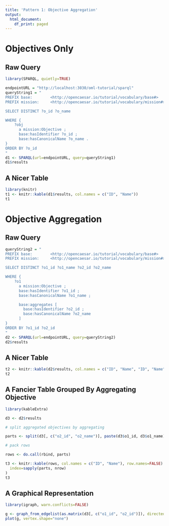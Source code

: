 ```yaml
---
title: 'Pattern 1: Objective Aggregation'
output:
  html_document:
    df_print: paged
---
```


# Objectives Only

## Raw Query

```r
library(SPARQL, quietly=TRUE)

endpointURL = "http://localhost:3030/oml-tutorial/sparql"
queryString1 = "
PREFIX base:        <http://opencaesar.io/tutorial/vocabulary/base#>
PREFIX mission:     <http://opencaesar.io/tutorial/vocabulary/mission#>

SELECT DISTINCT ?o_id ?o_name

WHERE {
	?obj 
      a mission:Objective ;
      base:hasIdentifier ?o_id ;
      base:hasCanonicalName ?o_name .
}
ORDER BY ?o_id
"
d1 <- SPARQL(url=endpointURL, query=queryString1)
d1$results
```

## A Nicer Table

```r
library(knitr)
t1 <- knitr::kable(d1$results, col.names = c("ID", "Name"))
t1
```



# Objective Aggregation

## Raw Query

```r
queryString2 = "
PREFIX base:        <http://opencaesar.io/tutorial/vocabulary/base#>
PREFIX mission:     <http://opencaesar.io/tutorial/vocabulary/mission#>

SELECT DISTINCT ?o1_id ?o1_name ?o2_id ?o2_name

WHERE {
	?o1
      a mission:Objective ;
      base:hasIdentifier ?o1_id ;
      base:hasCanonicalName ?o1_name ;

      base:aggregates [
        base:hasIdentifier ?o2_id ;
        base:hasCanonicalName ?o2_name
      ]
}
ORDER BY ?o1_id ?o2_id
"
d2 <- SPARQL(url=endpointURL, query=queryString2)
d2$results
```

## A Nicer Table

```r
t2 <- knitr::kable(d2$results, col.names = c("ID", "Name", "ID", "Name"))
t2
```

## A Fancier Table Grouped By Aggregating Objective

```r
library(kableExtra)

d3 <- d2$results

# split aggregated objectives by aggregating

parts <- split(d3[, c("o2_id", "o2_name")], paste(d3$o1_id, d3$o1_name))

# pack rows

rows <- do.call(rbind, parts)

t3 <- knitr::kable(rows, col.names = c("ID", "Name"), row.names=FALSE) %>% pack_rows(
  index=sapply(parts, nrow)
)
t3
```
## A Graphical Representation

```r
library(igraph, warn.conflicts=FALSE)

g <- graph_from_edgelist(as.matrix(d3[, c("o1_id", "o2_id")]), directed=TRUE)
plot(g, vertex.shape="none")
```